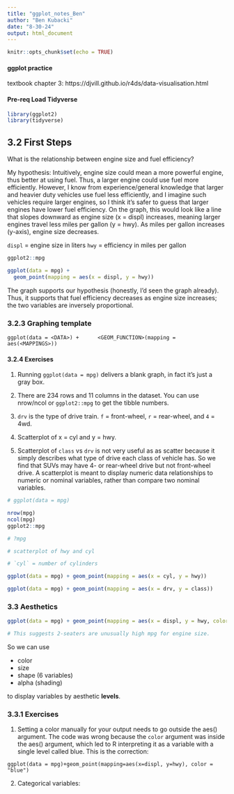 ```yaml
---
title: "ggplot_notes_Ben"
author: "Ben Kubacki"
date: "8-30-24"
output: html_document
---
```


```r
knitr::opts_chunk$set(echo = TRUE)
```

#### ggplot practice

textbook chapter 3: https://djvill.github.io/r4ds/data-visualisation.html

#### Pre-req Load Tidyverse
```r
library(ggplot2)
library(tidyverse)

```

## 3.2 First Steps

What is the relationship between engine size and fuel efficiency?

My hypothesis: Intuitively, engine size could mean a more powerful engine, thus better at using fuel. Thus, a larger engine could use fuel more efficiently. However, I know from experience/general knowledge that larger and heavier duty vehicles use fuel less efficiently, and I imagine such vehicles require larger engines, so I think it's safer to guess that larger engines have lower fuel efficiency. On the graph, this would look like a line that slopes downward as engine size (x = displ) increases, meaning larger engines travel less miles per gallon (y = hwy). As miles per gallon increases (y-axis), engine size decreases.

`displ` = engine size in liters
`hwy` = efficiency in miles per gallon

```r
ggplot2::mpg

ggplot(data = mpg) + 
  geom_point(mapping = aes(x = displ, y = hwy))

```
The graph supports our hypothesis (honestly, I'd seen the graph already). Thus, it supports that fuel efficiency decreases as engine size increases; the two variables are inversely proportional. 

### 3.2.3 Graphing template

`ggplot(data = <DATA>) +   
  <GEOM_FUNCTION>(mapping = aes(<MAPPINGS>))`
  
#### 3.2.4 Exercises

1. Running `ggplot(data = mpg)` delivers a blank graph, in fact it's just a gray box.

2. There are 234 rows and 11 columns in the dataset. You can use nrow/ncol or `ggplot2::mpg` to get the tibble numbers.

3. `drv` is the type of drive train. `f` = front-wheel, `r` = rear-wheel, and `4` = 4wd.

4. Scatterplot of x = cyl and y = hwy.

5. Scatterplot of `class` vs `drv` is not very useful as as scatter because it simply describes what type of drive each class of vehicle has. So we find that SUVs may have 4- or rear-wheel drive but not front-wheel drive. A scatterplot is meant to display numeric data relationships to numeric or nominal variables, rather than compare two nominal variables.

```r

# ggplot(data = mpg)

nrow(mpg)
ncol(mpg)
ggplot2::mpg

# ?mpg

# scatterplot of hwy and cyl

# `cyl` = number of cylinders 

ggplot(data = mpg) + geom_point(mapping = aes(x = cyl, y = hwy))

ggplot(data = mpg) + geom_point(mapping = aes(x = drv, y = class))


```

### 3.3 Aesthetics

```r

ggplot(data = mpg) + geom_point(mapping = aes(x = displ, y = hwy, color = class))

# This suggests 2-seaters are unusually high mpg for engine size.

```
So we can use 

- color
- size
- shape (6 variables) 
- alpha (shading) 

to display variables by aesthetic **levels**. 

### 3.3.1 Exercises

1. Setting a color manually for your output needs to go outside the aes() argument. The code was wrong because the `color` argument was inside the aes() argument, which led to R interpreting it as a variable with a single level called blue. This is the correction: 

`ggplot(data = mpg)+geom_point(mapping=aes(x=displ, y=hwy), color = "blue")`

2. Categorical variables: 